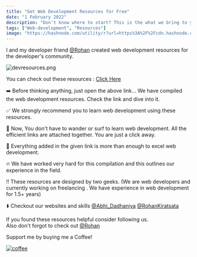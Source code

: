 ```yaml
---
title: "Get Web Development Resources for Free"
date: "1 February 2022"
description: "Don't know where to start? This is the what we bring to you. Visit once and boost your web development journey."
tags: ["Web-development", "Resources"]
image: "https://hashnode.com/utility/r?url=https%3A%2F%2Fcdn.hashnode.com%2Fres%2Fhashnode%2Fimage%2Fupload%2Fv1643693685508%2FelDhXt3rq.png%3Fw%3D1200%26h%3D630%26fit%3Dcrop%26crop%3Dentropy%26auto%3Dcompress%2Cformat%26format%3Dwebp%26fm%3Dpng"
---
```


I and my developer friend [@Rohan](https://www.rohankiratsata.xyz/) created web development resources for the developer's community.

![devresources.png](https://cdn.hashnode.com/res/hashnode/image/upload/v1643694924014/BZsU8zTNl.png)

You can check out these resources : [Click Here](https://web-dev-resources.notion.site/Web-Development-Resources-be1207bcc32e434481c1ce6e90756964)

➡️ Before thinking anything, just open the above link...
We have compiled the web development resources. Check the link and dive into it.

✅ We strongly recommend you to learn web development using these resources.

🌟 Now, You don't have to wander or surf to learn web development. All the efficient links are attached together. You are just a click away.

🌈 Everything added in the given link is more than enough to excel web development.

🔥 We have worked very hard for this compilation and this outlines our experience in the field.

‼️ These resources are designed by two geeks. (We are web developers and currently working on freelancing . We have experience in web development for 1.5+ years)

⬇️ Checkout our websites and skills
[@Abhi_Dadhaniya](http://web-developer-abhi.herokuapp.com/)
[@RohanKiratsata](https://www.rohankiratsata.xyz/)

If you found these resources helpful consider following us.  
Also don't forgot to check out [@Rohan](https://dev.to/rohankiratsata)

Support me by buying me a Coffee!

[![coffee](https://res.cloudinary.com/practicaldev/image/fetch/s--f71uWaIT--/c_limit%2Cf_auto%2Cfl_progressive%2Cq_auto%2Cw_880/https://dev-to-uploads.s3.amazonaws.com/uploads/articles/slwwqwttlfdxz17r2i4k.png)](https://www.buymeacoffee.com/AbhiDadhaniya07)
